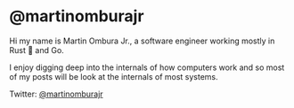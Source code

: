 

# @martinomburajr

Hi my name is Martin Ombura Jr., a software engineer working mostly in Rust 🦀  and
Go.

I enjoy digging deep into the internals of how computers work and so most of
my posts will be look at the internals of most systems.

Twitter: [@martinomburajr](https://twitter.com/martinomburajr)